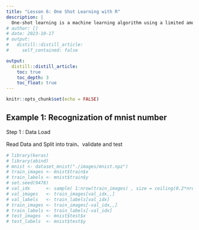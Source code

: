 ```yaml
---
title: "Lesson 6: One Shot Learning with R"
description: |
  One-shot learning is a machine learning algorithm using a limited amount of training set data to compare the similarities and differences between two images. This section will introduce you touUse R keras for building self define generator, building self define layer, building self define backend function. 
# author: []
# date: 2023-10-17
# output:
#   distill::distill_article:
#     self_contained: false

output:
  distill::distill_article:
    toc: true
    toc_depth: 3
    toc_float: true
---
```



```r
knitr::opts_chunk$set(echo = FALSE)
```

## Example 1: Recognization of mnist number

Step 1 : Data Load

Read Data and Split into train、validate and test

```r
# library(keras)
# library(abind)
# mnist <- dataset_mnist("./images/mnist.npz")
# train_images <- mnist$train$x
# train_labels <- mnist$train$y
# set.seed(9478) 
# val_idx      <- sample( 1:nrow(train_images) , size = ceiling(0.2*nrow(train_images)) , replace = F ) 
# val_images   <- train_images[val_idx,,] 
# val_labels   <- train_labels[val_idx]  
# train_images <- train_images[-val_idx,,] 
# train_labels <- train_labels[-val_idx]  
# test_images  <- mnist$test$x 
# test_labels  <- mnist$test$y
```

